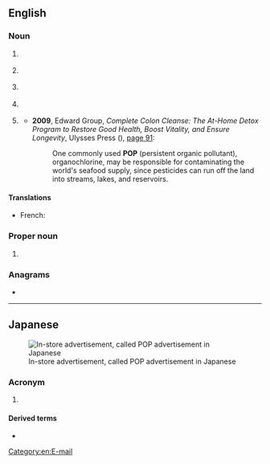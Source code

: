 {{also|pop|Pop|pöp}}
==English==

===Noun===
{{en-noun}}

# {{lb|en|telecommunications}} {{acronym of|en|[[point]] of [[presence]]}}
# {{lb|en|trade}} {{acronym of|en|{{w|Point of Purchase}}}}
# {{lb|en|weather}} {{acronym of|en|[[probability]] of [[precipitation]]}}
# {{lb|en|television}} {{acronym of|en|[[picture]] [[outside of]] [[picture]]}}
# {{lb|en|environmental science}} {{acronym of|en|persistent organic pollutant}}
#* '''2009''', Edward Group, ''Complete Colon Cleanse: The At-Home Detox Program to Restore Good Health, Boost Vitality, and Ensure Longevity'', Ulysses Press ({{ISBN|9781569757673}}), [https://books.google.de/books?id=CI7ict5VVqMC&lpg=PA91&dq=%22persistent%20organic%20pollutant%22&pg=PA91#v=onepage&q=%22persistent%20organic%20pollutant%22&f=false page 91]:
#*: One commonly used '''POP''' (persistent organic pollutant), organochlorine, may be responsible for contaminating the world's seafood supply, since pesticides can run off the land into streams, lakes, and reservoirs.

====Translations====
{{trans-top|probability of precipitation}}
* French: {{t|fr|PDP|f}}
{{trans-mid}}
{{trans-bottom}}

===Proper noun===
{{en-proper-noun}}

# {{lb|en|Internet}} {{acronym of|en|{{w|Post Office Protocol}}}}

===Anagrams===
* {{anagrams|en|a=opp|OPP|Opp|PPO|opp|opp.}}

[[Category:en:E-mail]]

----

==Japanese==
[[File:セット値引き.jpg|thumbnail|In-store advertisement, called POP advertisement in Japanese]]

===Acronym===
{{rfc-header|ja|Acronym}}
{{ja-pos|ポップ|acronym}}

# {{lb|ja|trade}} {{acronym of|ja|{{w|lang=ja|POP広告|Point of Purchase}}||in-store advertisement}}

====Derived terms====
* {{ja-l|POP広告|ポップこうこく|poppu kōkoku}}